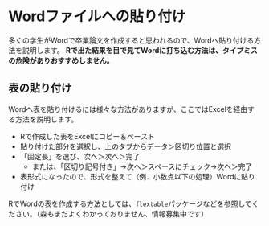 # Wordファイルへの貼り付け {#Word}

多くの学生がWordで卒業論文を作成すると思われるので、Wordへ貼り付ける方法を説明します。
**Rで出た結果を目で見てWordに打ち込む方法は、タイプミスの危険がありおすすめしません。**

## 表の貼り付け

Wordへ表を貼り付けるには様々な方法がありますが、ここではExcelを経由する方法を説明します。

- Rで作成した表をExcelにコピー＆ペースト
- 貼り付けた部分を選択し、上のタブからデータ＞区切り位置と選択
- 「固定長」を選び、次へ＞次へ＞完了
    - または、「区切り記号付き」→次へ＞スペースにチェック→次へ＞完了
- 表形式になったので、形式を整えて（例．小数点以下の処理）Wordに貼り付け

RでWordの表を作成する方法としては、`flextable`パッケージなどを参照してください。（森もまだよくわかっておりません、情報募集中です）
